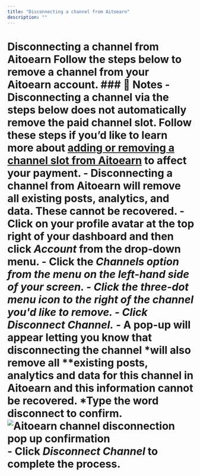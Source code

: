 ```yaml
---
title: "Disconnecting a channel from Aitoearn"
description: ""
---
```

# Disconnecting a channel from Aitoearn Follow the steps below to remove a channel from your Aitoearn account. ### 📝 Notes - Disconnecting a channel via the steps below does not automatically remove the paid channel slot. Follow these steps if you’d like to learn more about [adding or removing a channel slot from Aitoearn](https://aitoearn.helpscoutdocs.com/article/539-adding-or-removing-a-channel-slot-from-aitoearn) to affect your payment. - Disconnecting a channel from Aitoearn will remove all existing posts, analytics, and data. These cannot be recovered. - Click on your profile avatar at the top right of your dashboard and then click ***Account*** from the drop-down menu. - Click the ***Channels ***option from the menu on the left-hand side of your screen. - Click the three-dot menu icon to the right of the channel you'd like to remove. - Click ***Disconnect Channel******.*** - A pop-up will appear letting you know that disconnecting the channel *will also remove all **existing posts, analytics and data for this channel in Aitoearn and this information cannot be recovered. *Type the word **disconnect** to confirm. ![Aitoearn channel disconnection pop up confirmation](//d33v4339jhl8k0.cloudfront.net/docs/assets/64cb6cf86d4a3e191f237e66/images/682f5fe79cb4a324e4db2e3a/file-sdYISC3fAx.jpg) - Click ***Disconnect Channel*** to complete the process.